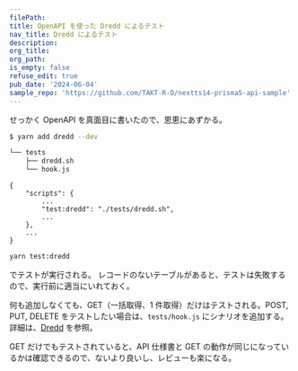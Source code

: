 ```yaml
---
filePath:
title: OpenAPI を使った Dredd によるテスト
nav_title: Dredd によるテスト
description:
org_title:
org_path:
is_empty: false
refuse_edit: true
pub_date: '2024-06-04'
sample_repo: 'https://github.com/TAKT-R-D/nextts14-prisma5-api-sample'
---
```


せっかく OpenAPI を真面目に書いたので、恩恵にあずかる。

```bash
$ yarn add dredd --dev
```

```bash
└── tests
    ├── dredd.sh
    └── hook.js
```

```json:package.JSON
{
    "scripts": {
        ...
        "test:dredd": "./tests/dredd.sh",
        ...
    },
    ...
}
```

```zsh
yarn test:dredd
```

でテストが実行される。
レコードのないテーブルがあると、テストは失敗するので、実行前に適当にいれておく。

何も追加しなくても、GET（一括取得、1 件取得）だけはテストされる。POST, PUT, DELETE をテストしたい場合は、`tests/hook.js` にシナリオを追加する。詳細は、[Dredd](https://dredd.org/en/latest/) を参照。

GET だけでもテストされていると、API 仕様書と GET の動作が同じになっているかは確認できるので、ないより良いし、レビューも楽になる。
